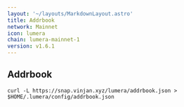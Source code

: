 ```yaml
---
layout: '~/layouts/MarkdownLayout.astro'
title: Addrbook
network: Mainnet
icon: lumera
chain: lumera-mainnet-1
version: v1.6.1
---
```

## Addrbook

```
curl -L https://snap.vinjan.xyz/lumera/addrbook.json > $HOME/.lumera/config/addrbook.json
```
